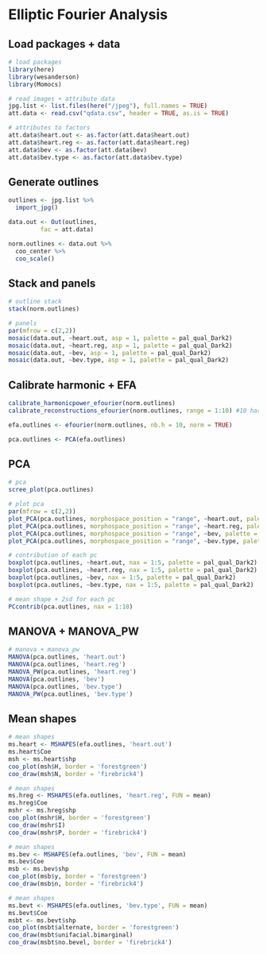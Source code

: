 # Elliptic Fourier Analysis

## Load packages + data

```r
# load packages
library(here)
library(wesanderson)
library(Momocs)

# read images + attribute data
jpg.list <- list.files(here("/jpeg"), full.names = TRUE)
att.data <- read.csv("qdata.csv", header = TRUE, as.is = TRUE)

# attributes to factors
att.data$heart.out <- as.factor(att.data$heart.out)
att.data$heart.reg <- as.factor(att.data$heart.reg)
att.data$bev <- as.factor(att.data$bev)
att.data$bev.type <- as.factor(att.data$bev.type)
```

## Generate outlines

```r
outlines <- jpg.list %>%
  import_jpg()

data.out <- Out(outlines, 
         fac = att.data)

norm.outlines <- data.out %>% 
  coo_center %>%
  coo_scale()
```

## Stack and panels

```r
# outline stack
stack(norm.outlines)

# panels
par(mfrow = c(2,2))
mosaic(data.out, ~heart.out, asp = 1, palette = pal_qual_Dark2)
mosaic(data.out, ~heart.reg, asp = 1, palette = pal_qual_Dark2)
mosaic(data.out, ~bev, asp = 1, palette = pal_qual_Dark2)
mosaic(data.out, ~bev.type, asp = 1, palette = pal_qual_Dark2)
```

## Calibrate harmonic + EFA

```r

calibrate_harmonicpower_efourier(norm.outlines)
calibrate_reconstructions_efourier(norm.outlines, range = 1:10) #10 harmonics

efa.outlines <- efourier(norm.outlines, nb.h = 10, norm = TRUE)

pca.outlines <- PCA(efa.outlines)
```

## PCA

```r
# pca 
scree_plot(pca.outlines)

# plot pca
par(mfrow = c(2,2))
plot_PCA(pca.outlines, morphospace_position = "range", ~heart.out, palette = pal_qual_Dark2)
plot_PCA(pca.outlines, morphospace_position = "range", ~heart.reg, palette = pal_qual_Dark2)
plot_PCA(pca.outlines, morphospace_position = "range", ~bev, palette = pal_qual_Dark2)
plot_PCA(pca.outlines, morphospace_position = "range", ~bev.type, palette = pal_qual_Dark2)

# contribution of each pc
boxplot(pca.outlines, ~heart.out, nax = 1:5, palette = pal_qual_Dark2)
boxplot(pca.outlines, ~heart.reg, nax = 1:5, palette = pal_qual_Dark2)
boxplot(pca.outlines, ~bev, nax = 1:5, palette = pal_qual_Dark2)
boxplot(pca.outlines, ~bev.type, nax = 1:5, palette = pal_qual_Dark2)

# mean shape + 2sd for each pc
PCcontrib(pca.outlines, nax = 1:10)
```

## MANOVA + MANOVA_PW

```r
# manova + manova_pw
MANOVA(pca.outlines, 'heart.out')
MANOVA(pca.outlines, 'heart.reg')
MANOVA_PW(pca.outlines, 'heart.reg')
MANOVA(pca.outlines, 'bev')
MANOVA(pca.outlines, 'bev.type')
MANOVA_PW(pca.outlines, 'bev.type')
```

## Mean shapes

```r
# mean shapes
ms.heart <- MSHAPES(efa.outlines, 'heart.out')
ms.heart$Coe
msh <- ms.heart$shp
coo_plot(msh$H, border = 'forestgreen')
coo_draw(msh$N, border = 'firebrick4')
```

```r
# mean shapes
ms.hreg <- MSHAPES(efa.outlines, 'heart.reg', FUN = mean)
ms.hreg$Coe
mshr <- ms.hreg$shp
coo_plot(mshr$H, border = 'forestgreen')
coo_draw(mshr$I)
coo_draw(mshr$P, border = 'firebrick4')
```

```r
# mean shapes
ms.bev <- MSHAPES(efa.outlines, 'bev', FUN = mean)
ms.bev$Coe
msb <- ms.bev$shp
coo_plot(msb$y, border = 'forestgreen')
coo_draw(msb$n, border = 'firebrick4')
```

```r
# mean shapes
ms.bevt <- MSHAPES(efa.outlines, 'bev.type', FUN = mean)
ms.bevt$Coe
msbt <- ms.bevt$shp
coo_plot(msbt$alternate, border = 'forestgreen')
coo_draw(msbt$unifacial.bimarginal)
coo_draw(msbt$no.bevel, border = 'firebrick4')
```